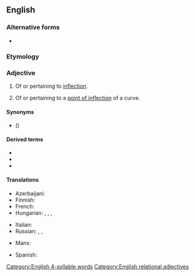 ==English==

===Alternative forms===
* {{l|en|inflexional}}

===Etymology===
{{suffix|en|inflection|al}}

===Adjective===
{{en-adj}}

# {{lb|en|grammar}} Of or pertaining to [[inflection]].
#: {{ant|en|derivational}}
# {{lb|en|mathematics}} Of or pertaining to a [[point of inflection]] of a curve.

====Synonyms====
* {{l|en|flectional}} ({{l|en|flexional}})

====Derived terms====
* {{l|en|inflectional morphology}}
* {{l|en|inflectional phrase}}
* {{l|en|inflectional tangent}}

====Translations====
{{trans-top|pertaining to grammatical inflection}}
* Azerbaijani: {{t|az|sözdəyişdirici}}
* Finnish: {{t|fi|taivutuksellinen}}
* French: {{t+|fr|flexionnel}}
* Hungarian: {{t|hu|ragozó}}, {{t+|hu|flektáló}}, {{t|hu|flexiós}}, {{t+|hu|inflexiós}}
{{trans-mid}}
* Italian: {{t|it|flessionale}}
* Russian: {{t+|ru|флекси́йный|m}}, {{t+|ru|оконча́тельный|m}}, {{t+|ru|словоизмени́тельный}}
{{trans-bottom}}

{{trans-top|pertaining to a point of inflection of a curve}}
* Manx: {{t|gv|yn-filleydagh}}
{{trans-mid}}
* Spanish: {{t|es|flectivo}}
{{trans-bottom}}

[[Category:English 4-syllable words]]
[[Category:English relational adjectives]]
